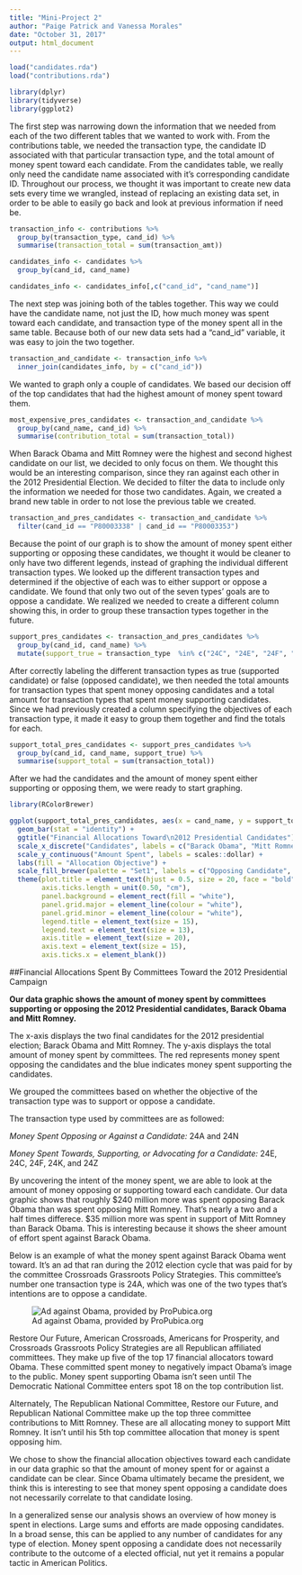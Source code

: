 ```yaml
---
title: "Mini-Project 2"
author: "Paige Patrick and Vanessa Morales"
date: "October 31, 2017"
output: html_document
---
```



```r
load("candidates.rda")
load("contributions.rda")
```


```r
library(dplyr)
library(tidyverse)
library(ggplot2)
```

The first step was narrowing down the information that we needed from each of the two different tables that we wanted to work with. From the contributions table, we needed the transaction type, the candidate ID associated with that particular transaction type, and the total amount of money spent toward each candidate. From the candidates table, we really only need the candidate name associated with it's corresponding candidate ID. Throughout our process, we thought it was important to create new data sets every time we wrangled, instead of replacing an existing data set, in order to be able to easily go back and look at previous information if need be.

```r
transaction_info <- contributions %>%
  group_by(transaction_type, cand_id) %>%
  summarise(transaction_total = sum(transaction_amt))
```

```r
candidates_info <- candidates %>%
  group_by(cand_id, cand_name)

candidates_info <- candidates_info[,c("cand_id", "cand_name")]
```

The next step was joining both of the tables together. This way we could have the candidate name, not just the ID, how much money was spent toward each candidate, and transaction type of the money spent all in the same table. Because both of our new data sets had a "cand_id" variable, it was easy to join the two together.

```r
transaction_and_candidate <- transaction_info %>%
  inner_join(candidates_info, by = c("cand_id"))
```

We wanted to graph only a couple of candidates. We based our decision off of the top candidates that had the highest amount of money spent toward them. 

```r
most_expensive_pres_candidates <- transaction_and_candidate %>%
  group_by(cand_name, cand_id) %>%
  summarise(contribution_total = sum(transaction_total))
```

When Barack Obama and Mitt Romney were the highest and second highest candidate on our list, we decided to only focus on them. We thought this would be an interesting comparison, since they ran against each other in the 2012 Presidential Election. We decided to filter the data to include only the information we needed for those two candidates. Again, we created a brand new table in order to not lose the previous table we created. 

```r
transaction_and_pres_candidates <- transaction_and_candidate %>%
  filter(cand_id == "P80003338" | cand_id == "P80003353")
```

Because the point of our graph is to show the amount of money spent either supporting or opposing these candidates, we thought it would be cleaner to only have two different legends, instead of graphing the individual different transaction types. We looked up the different transaction types and determined if the objective of each was to either support or oppose a candidate. We found that only two out of the seven types' goals are to oppose a candidate. We realized we needed to create a different column showing this, in order to group these transaction types together in the future.

```r
support_pres_candidates <- transaction_and_pres_candidates %>%
  group_by(cand_id, cand_name) %>%
  mutate(support_true = transaction_type  %in% c("24C", "24E", "24F", "24K", "24Z"))
```

After correctly labeling the different transaction types as true (supported candidate) or false (opposed candidate), we then needed the total amounts for transaction types that spent money opposing candidates and a total amount for transaction types that spent money supporting candidates. Since we had previously created a column specifying the objectives of each transaction type, it made it easy to group them together and find the totals for each.

```r
support_total_pres_candidates <- support_pres_candidates %>%
  group_by(cand_id, cand_name, support_true) %>%
  summarise(support_total = sum(transaction_total))
```

After we had the candidates and the amount of money spent either supporting or opposing them, we were ready to start graphing. 

```r
library(RColorBrewer)
```

```r
ggplot(support_total_pres_candidates, aes(x = cand_name, y = support_total, fill = support_true)) +
  geom_bar(stat = "identity") +
  ggtitle("Financial Allocations Toward\n2012 Presidential Candidates") +
  scale_x_discrete("Candidates", labels = c("Barack Obama", "Mitt Romney")) + 
  scale_y_continuous("Amount Spent", labels = scales::dollar) +
  labs(fill = "Allocation Objective") +
  scale_fill_brewer(palette = "Set1", labels = c("Opposing Candidate", "Supporting Candidate")) +
  theme(plot.title = element_text(hjust = 0.5, size = 20, face = "bold"),
        axis.ticks.length = unit(0.50, "cm"),
        panel.background = element_rect(fill = "white"),
        panel.grid.major = element_line(colour = "white"),
        panel.grid.minor = element_line(colour = "white"),
        legend.title = element_text(size = 15), 
        legend.text = element_text(size = 13),
        axis.title = element_text(size = 20),
        axis.text = element_text(size = 15),
        axis.ticks.x = element_blank())
```

##Financial Allocations Spent By Committees Toward the 2012 Presidential Campaign 
``
``

**Our data graphic shows the amount of money spent by committees supporting or opposing the 2012 Presidential candidates, Barack Obama and Mitt Romney.** 

The x-axis displays the two final candidates for the 2012 presidential election; Barack Obama and Mitt Romney.  The y-axis displays the total amount of money spent by committees. The red represents money spent opposing the candidates and the blue indicates money spent supporting the candidates. 

We grouped the committees based on whether the objective of the transaction type was to support or oppose a candidate. 

The transaction type used by committees are as followed:

*Money Spent Opposing or Against a Candidate:* 24A and 24N 

*Money Spent Towards, Supporting, or Advocating for a Candidate:* 24E, 24C, 24F, 24K, and 24Z

By uncovering the intent of the money spent, we are able to look at the amount of money opposing or supporting toward each candidate. Our data graphic shows that roughly $240 million more was spent opposing Barack Obama than was spent opposing Mitt Romney. That's nearly a two and a half times differece. $35 million more was spent in support of Mitt Romney than Barack Obama. This is interesting because it shows the sheer amount of effort spent against Barack Obama.  

Below is an example of what the money spent against Barack Obama went toward. It's an ad that ran during the 2012 election cycle that was paid for by the committee Crossroads Grassroots Policy Strategies. This committee's number one transaction type is 24A, which was one of the two types that's intentions are to oppose a candidate. 

![Ad against Obama, provided by ProPubica.org](https://assets.propublica.org/legacy/images/_threeTwo800w/gps_tv_ad_390x260_120813.jpg "Anti-Obama Ad")

Restore Our Future, American Crossroads, Americans for Prosperity, and Crossroads Grassroots Policy Strategies are all Republican affiliated committees. They make up five of the top 17 financial allocators toward Obama. These committed spent money to negatively impact Obama's image to the public. Money spent supporting Obama isn't seen until The Democratic National Committee enters spot 18 on the top contribution list.

Alternately, The Republican National Committee, Restore our Future, and Republican National Committee make up the top three committee contributions to Mitt Romney. These are all allocating money to support Mitt Romney. It isn't until his 5th top committee allocation that money is spent opposing him. 

We chose to show the financial allocation objectives toward each candidate in our data graphic so that the amount of money spent for or against a candidate can be clear. Since Obama ultimately became the president, we think this is interesting to see that money spent opposing a candidate does not necessarily correlate to that candidate losing. 

In a generalized sense our analysis shows an overview of how money is spent in elections. Large sums and efforts are made opposing candidates. In a broad sense, this can be applied to any number of candidates for any type of election. Money spent opposing a candidate does not necessarily contribute to the outcome of a elected official, nut yet it remains a popular tactic in American Politics. 









